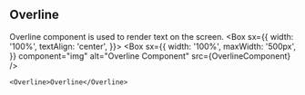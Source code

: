 
## Overline

Overline component is used to render text on the screen.
<Box
  sx={{
    width: '100%',
    textAlign: 'center',
  }}>
  <Box
    sx={{
      width: '100%',
      maxWidth: '500px',
    }}
    component="img"
    alt="Overline Component"
    src={OverlineComponent}
  />
</Box>

```
<Overline>Overline</Overline>
```